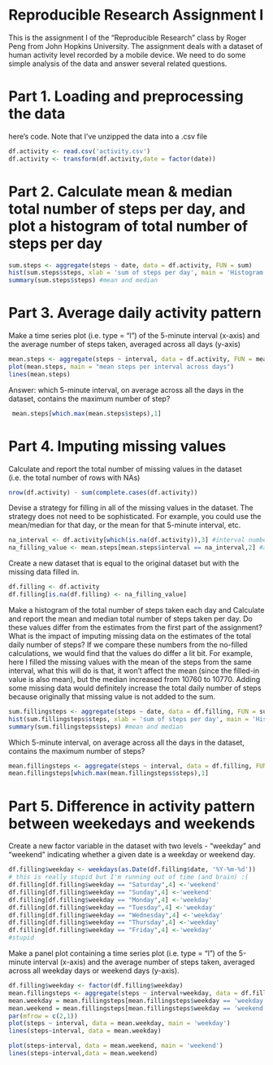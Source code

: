 Reproducible Research Assignment I
========================================================

This is the assignment I of the "Reproducible Research" class by Roger Peng from John Hopkins University. The assignment deals with a dataset of human activity level recorded by a mobile device. We need to do some simple analysis of the data and answer several related questions.

# Part 1. Loading and preprocessing the data 
here's code. Note that I've unzipped the data into a .csv file

```r
df.activity <- read.csv('activity.csv')
df.activity <- transform(df.activity,date = factor(date))
```

# Part 2. Calculate mean & median total number of steps per day, and plot a histogram of total number of steps per day

```r
sum.steps <- aggregate(steps ~ date, data = df.activity, FUN = sum)
hist(sum.steps$steps, xlab = 'sum of steps per day', main = 'Histogram of Sum of steps Per Day')
summary(sum.steps$steps) #mean and median
```

# Part 3. Average daily activity pattern
Make a time series plot (i.e. type = "l") of the 5-minute interval (x-axis) and the average number of steps taken, averaged across all days (y-axis)

```r
mean.steps <- aggregate(steps ~ interval, data = df.activity, FUN = mean)
plot(mean.steps, main = "mean steps per interval across days")
lines(mean.steps)
```
Answer: which 5-minute interval, on average across all the days in the dataset, contains the maximum number of step? 
```r
 mean.steps[which.max(mean.steps$steps),1]
```

# Part 4. Imputing missing values

Calculate and report the total number of missing values in the dataset (i.e. the total number of rows with NAs)
```r
nrow(df.activity) - sum(complete.cases(df.activity))
```

Devise a strategy for filling in all of the missing values in the dataset. The strategy does not need to be sophisticated. For example, you could use the mean/median for that day, or the mean for that 5-minute interval, etc.
```r
na_interval <- df.activity[which(is.na(df.activity)),3] #interval number of the missing value
na_filling_value <- mean.steps[mean.steps$interval == na_interval,2] #average steps of that interval across days
```

Create a new dataset that is equal to the original dataset but with the missing data filled in.
```r
df.filling <- df.activity
df.filling[is.na(df.filling) <- na_filling_value]
```

Make a histogram of the total number of steps taken each day and Calculate and report the mean and median total number of steps taken per day. Do these values differ from the estimates from the first part of the assignment? What is the impact of imputing missing data on the estimates of the total daily number of steps?
If we compare these numbers from the no-filled calculations, we would find that the values do differ a lit bit. For example, here I filled the missing values with the mean of the steps from the same interval, what this will do is that, it won't affect the mean (since the filled-in value is also mean), but the median increased from 10760 to 10770. Adding some missing data would definitely increase the total daily number of steps because originally that missing value is not added to the sum.
```r
sum.fillingsteps <- aggregate(steps ~ date, data = df.filling, FUN = sum)
hist(sum.fillingsteps$steps, xlab = 'sum of steps per day', main = 'Histogram of Sum of steps Per Day, NA filled with mean steps of the same interval')
summary(sum.fillingsteps$steps) #mean and median
```

Which 5-minute interval, on average across all the days in the dataset, contains the maximum number of steps?
```r
mean.fillingsteps <- aggregate(steps ~ interval, data = df.filling, FUN = mean)
mean.fillingsteps[which.max(mean.fillingsteps$steps),1]
```

# Part 5. Difference in activity pattern between weekedays and weekends

Create a new factor variable in the dataset with two levels - "weekday" and "weekend" indicating whether a given date is a weekday or weekend day.
```r

df.filling$weekday <- weekdays(as.Date(df.filling$date, '%Y-%m-%d'))
# this is really stupid but I'm running out of time (and brain) :(
df.filling[df.filling$weekday == "Saturday",4] <-'weekend'
df.filling[df.filling$weekday == "Sunday",4] <-'weekend'
df.filling[df.filling$weekday == "Monday",4] <-'weekday'
df.filling[df.filling$weekday == "Tuesday",4] <-'weekday'
df.filling[df.filling$weekday == "Wednesday",4] <-'weekday'
df.filling[df.filling$weekday == "Thursday",4] <-'weekday'
df.filling[df.filling$weekday == "Friday",4] <-'weekday'
#stupid 

```
Make a panel plot containing a time series plot (i.e. type = "l") of the 5-minute interval (x-axis) and the average number of steps taken, averaged across all weekday days or weekend days (y-axis).
```r
df.filling$weekday <- factor(df.filling$weekday)
mean.fillingsteps <- aggregate(steps ~ interval+weekday, data = df.filling, FUN = mean)
mean.weekday = mean.fillingsteps[mean.fillingsteps$weekday == 'weekday',]
mean.weekend = mean.fillingsteps[mean.fillingsteps$weekday == 'weekend',]
par(mfrow = c(2,1))
plot(steps ~ interval, data = mean.weekday, main = 'weekday')
lines(steps~interval, data = mean.weekday)

plot(steps~interval, data = mean.weekend, main = 'weekend')
lines(steps~interval,data = mean.weekend)
```